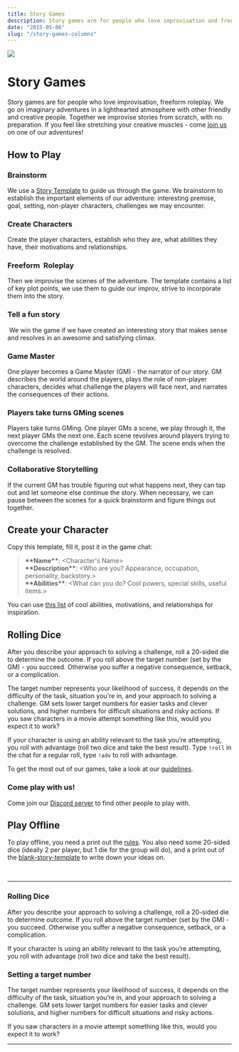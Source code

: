 ```yaml
---
title: Story Games
description: Story games are for people who love improvisation and freeform roleplay. Together we go on imaginary adventures improvised from scratch, with no preparation. We take turns GMing scenes for each other, roleplaying, trying to tell a fun story. Come play with us!
date: "2015-05-06"
slug: "/story-games-columns"
---
```


<div  class="header-img"><img src="./story-games/valley_cropped.png"></div>

# Story Games

Story games are for people who love improvisation, freeform roleplay. We go on imaginary adventures in a lighthearted atmosphere with other friendly and creative people. Together we improvise stories from scratch, with no preparation. If you feel like stretching your creative muscles - come [join us](https://discord.gg/gNrJJNMuyD) on one of our adventures!

## How to Play

<div className="columns"> 
<div className="col">

### Brainstorm
We use a <a href="https://docs.google.com/document/d/1Eg6jXg47vivpyKBfPQnO_SKSV0BIO1RMurGhRSc1rDA/" target="_blank">Story Template</a> to guide us through the game. We brainstorm to establish the important elements of our adventure: interesting premise, goal, setting, non-player characters, challenges we may encounter. 

### Create Characters 
Create the player characters, establish who they are, what abilities they have, their motivations and relationships.

### Freeform  Roleplay 
Then we improvise the scenes of the adventure. The template contains a list of key plot points, we use them to guide our improv, strive to incorporate them into the story.

### Tell a fun story
 We win the game if we have created an interesting story that makes sense and resolves in an awesome and satisfying climax.

</div>
<div className="col">

### Game Master
One player becomes a Game Master (GM) - the narrator of our story. GM describes the world around the players, plays the role of non-player characters, decides what challenge the players will face next, and narrates the consequences of their actions. 

### Players take turns GMing scenes
Players take turns GMing. One player GMs a scene, we play through it, the next player GMs the next one. Each scene revolves around players trying to overcome the challenge established by the GM. The scene ends when the challenge is resolved. 

### Collaborative Storytelling 
If the current GM has trouble figuring out what happens next, they can tap out and let someone else continue the story. When necessary, we can pause between the scenes for a quick brainstorm and figure things out together.

<!-- All players actively contribute to the story, introduce new ideas, fill in missing information, create interesting situations, help to advance the story and take the adventure in new directions. -->



</div>
</div>

## Create your Character

Copy this template, fill it, post it in the game chat:

> **\*\*Name\*\***: <Character's Name>  
**\*\*Description\*\***: <Who are you? Appearance, occupation, personality, backstory.>  
**\*\*Abilities\*\***: <What can you do? Cool powers, special skills, useful items.>  

You can use <a href="https://docs.google.com/document/d/1Q1YW4y841wNOxyhG9fbsVkf75eGwkP3KhZjCrb6U0f0/view#heading=h.n9qq57m0sk5u" target="_blank">this list</a> of cool abilities, motivations, and relationships for inspiration.

## Rolling Dice
After you describe your approach to solving a challenge, roll a 20-sided die to determine the outcome. If you roll above the target number (set by the GM) - you succeed. Otherwise you suffer a negative consequence, setback, or a complication. 

The target number represents your likelihood of success, it depends on the difficulty of the task, situation you're in, and your approach to solving a challenge. GM sets lower target numbers for easier tasks and clever solutions, and higher numbers for difficult situations and risky actions. If you saw characters in a movie attempt something like this, would you expect it to work?

If your character is using an ability relevant to the task you’re attempting, you roll with advantage (roll two dice and take the best result). Type `!roll` in the chat for a regular roll, type `!adv` to roll with advantage. 



<!-- 

**\*\*Motivations\*\***: <What do you want from this quest? What are your goals?>  
**\*\*Relationships\*\***: <Pick at least one PC to establish a relationship with.\>  
Connection -  How do you know each other? What do you think about them?  
Tension - What do you want from them? Why do they refuse to give it to you?  

Motivations and Relationships are filled in during the game, after the brainstorm.  

 -->


<!-- 
### Freeform Roleplay
Freeform roleplay doesn't have many rules - there's nothing stopping us from doing anything we can imagine, but we trust each other to play fairly - avoid gamebreaking actions, do things that make sense in the story, and try to make it interesting and fun for other players.
 -->

To get the most out of our games, take a look at our [guidelines](/storygames-guidelines).

### Come play with us!
Come join our [Discord server](https://discord.gg/gNrJJNMuyD) to find other people to play with.



## Play Offline
To play offline, you need a print out the <a href="/files/story-games.pdf" target="_blank">rules</a>. You also need some 20-sided dice (ideally 2 per player, but 1 die for the group will do), and a print out of the <a href="/template.pdf" target="_blank">blank-story-template</a> to write down your ideas on.




<br/>

---

<div className="columns"> 
<div className="col">

### Rolling Dice
After you describe your approach to solving a challenge, roll a 20-sided die to determine outcome. If you roll above the target number (set by the GM) - you succeed. Otherwise you suffer a negative consequence, setback, or a complication. 

If your character is using an ability relevant to the task you’re attempting, you roll with advantage (roll two dice and take the best result).  

<!-- Type `!roll` in the chat for a regular roll, type `!adv` to roll with advantage. -->


</div> 
<div className="col">

### Setting a target number
The target number represents your likelihood of success, it depends on the difficulty of the task, situation you’re in, and your approach to solving a challenge. GM sets lower target numbers for easier tasks and clever solutions, and higher numbers for difficult situations and risky actions. 

If you saw characters in a movie attempt something like this, would you expect it to work?

<!-- The GM considers the difficulty of the task, situation the players are in, their approach to solving the challenge. GM uses their common sense to decide how likely the players are to succeed. Set lower numbers for easier tasks or clever solutions, set higher numbers for difficult challenges or reckless actions. If you saw characters in a movie attempt something like this, would you expect it to work? -->

</div> 
</div> 

---



<!-- 

### Consequences
The situation always changes after a roll, moving the characters closer to or farther away from their goals. Each outcome moves the plot forward, takes the story in a different direction. Failure always leads to consequences - the characters suffer a temporary defeat, face a complication, or have to try a different approach.

### Action and Combat Scenes
Don't roll for separate attacks/actions. Use dice to determine the outcomes of decisive moments in the conflict, dramatically interesting turning points. 

Resolve most fights in one roll. Describe how you're fighting, roll to see if you win. Defeating a fearsome enemy (like a dragon) may require 2-4 challenges (get close enough while avoiding it's attacks, pry open one of it's scales, land a killing blow).

Players don't die, but you can describe how they got hurt and take it into account when deciding the difficulty of future challenges. If the situation gets severe, players may be forced to escape or be left at the mercy of their enemies.

 -->

